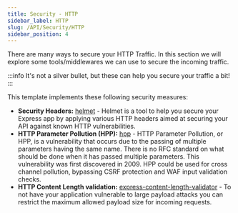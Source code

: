 ```yaml
---
title: Security - HTTP
sidebar_label: HTTP
slug: /API/Security/HTTP
sidebar_position: 4
---
```


There are many ways to secure your HTTP Traffic. In this section we will explore some tools/middlewares we can use to secure the incoming traffic.

:::info
It's not a silver bullet, but these can help you secure your traffic a bit!
:::

This template implements these following security measures:

* **Security Headers:** [helmet](https://www.npmjs.com/package/helmet) - Helmet is a tool to help you secure your Express app by applying various HTTP headers aimed at securing your API against known HTTP vulnerabilities.
* **HTTP Parameter Pollution (HPP):** [hpp](https://www.npmjs.com/package/hpp) - HTTP Parameter Pollution, or HPP, is a vulnerability that occurs due to the passing of multiple parameters having the same name. There is no RFC standard on what should be done when it has passed multiple parameters. This vulnerability was first discovered in 2009. HPP could be used for cross channel pollution, bypassing CSRF protection and WAF input validation checks.
* **HTTP Content Length validation:** [express-content-length-validator](https://www.npmjs.com/package/express-content-length-validator) - To not have your application vulnerable to large payload attacks you can restrict the maximum allowed payload size for incoming requests.
